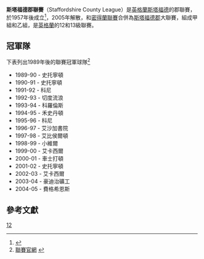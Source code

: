 '''斯塔福德郡聯賽'''（Staffordshire County League）是[[英格蘭|英格蘭]][[斯塔福德|斯塔福德]]的郡聯賽，於1957年後成立<ref>{{Cite web |url=http://www.rocesterfc.com/historymenu.htm |title=羅徹斯特足球會官網 |access-date=2009-08-11 |archive-url=https://web.archive.org/web/20080509063957/http://rocesterfc.com/historymenu.htm |archive-date=2008-05-09 |dead-url=yes }}</ref>，2005年解散，和[[密得蘭聯賽|密得蘭聯賽]]合併為[[斯塔福德郡|斯塔福德郡]]大聯賽，組成甲組和乙組，是[[英格蘭|英格蘭]]的12和13級聯賽。

==冠軍隊==
下表列出1989年後的聯賽冠軍球隊<ref>[http://www.staffordshirecountyseniorleague.co.uk/52601.html 聯賽官網] {{webarchive|url=https://web.archive.org/web/20070929092153/http://www.staffordshirecountyseniorleague.co.uk/52601.html |date=2007-09-29 }}</ref>

*1989-90 - 史托寧頓
*1990-91 - 史托寧頓
*1991-92 - 科尼
*1992-93 - 切度流浪
*1993-94 - 科羅倫斯
*1994-95 - 禾史丹頓
*1995-96 - 科尼
*1996-97 - 艾沙加書院
*1997-98 - 艾比侯爾頓 
*1998-99 - 小維爾  
*1999-00 - 艾卡西爾        
*2000-01 - 車士打頓
*2001-02 - 史托寧頓
*2002-03 - 艾卡西爾
*2003-04 - 豪迪治礦工
*2004-05 - 費格希恩斯

==參考文獻==
<div class="references-small">
<references />
</div>
     
[[Category:英格蘭地區聯賽|12]]